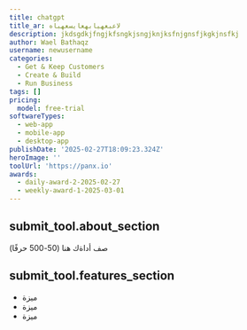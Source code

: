 ```yaml
---
title: chatgpt
title_ar: ﻻعبعهيابهعايسعهباه
description: jkdsgdkjfngjkfsngkjsngjknjksfnjgnsfjkgkjnsfkj
author: Wael Bathaqz
username: newusername
categories:
  - Get & Keep Customers
  - Create & Build
  - Run Business
tags: []
pricing:
  model: free-trial
softwareTypes:
  - web-app
  - mobile-app
  - desktop-app
publishDate: '2025-02-27T18:09:23.324Z'
heroImage: ''
toolUrl: 'https://panx.io'
awards:
  - daily-award-2-2025-02-27
  - weekly-award-1-2025-03-01
---
```

## submit_tool.about_section
صف أداةك هنا (50-500 حرفًا)

## submit_tool.features_section
- ميزة
- ميزة
- ميزة
